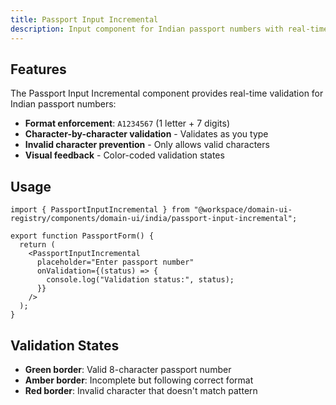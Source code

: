 ```yaml
---
title: Passport Input Incremental
description: Input component for Indian passport numbers with real-time incremental validation
---
```



<PassportInputIncrementalDemo />

## Features

The Passport Input Incremental component provides real-time validation for Indian passport numbers:

- **Format enforcement**: `A1234567` (1 letter + 7 digits)
- **Character-by-character validation** - Validates as you type
- **Invalid character prevention** - Only allows valid characters
- **Visual feedback** - Color-coded validation states

## Usage

```tsx
import { PassportInputIncremental } from "@workspace/domain-ui-registry/components/domain-ui/india/passport-input-incremental";

export function PassportForm() {
  return (
    <PassportInputIncremental
      placeholder="Enter passport number"
      onValidation={(status) => {
        console.log("Validation status:", status);
      }}
    />
  );
}
```

## Validation States

- **Green border**: Valid 8-character passport number
- **Amber border**: Incomplete but following correct format
- **Red border**: Invalid character that doesn't match pattern